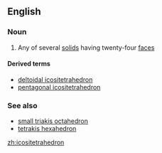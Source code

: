 ==English==

===Noun===
{{en-noun|pl2=icositetrahedra}}

#{{mathematics}} Any of several [[solid]]s having twenty-four [[face]]s

====Derived terms====
*[[deltoidal icositetrahedron]]
*[[pentagonal icositetrahedron]]

===See also===
*[[small triakis octahedron]]
*[[tetrakis hexahedron]]

[[zh:icositetrahedron]]